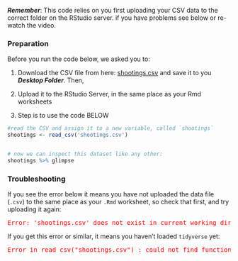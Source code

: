 
***Remember***:  This code relies on you first uploading your CSV data
to the correct folder on the RStudio server. if you have problems see below or
re-watch the video.


### Preparation

Before you run the code below, we asked you to:

1. Download the CSV file from here: [shootings.csv](data/shootings.csv) and save it to you ***Desktop Folder***. Then,

2. Upload it to the RStudio Server, in the same place as your Rmd worksheets

3. Step is to use the code BELOW


```r
#read the CSV and assign it to a new variable, called `shootings`
shootings <- read_csv('shootings.csv')


# now we can inspect this dataset like any other:
shootings %>% glimpse
```


### Troubleshooting

If you see the error below it means you have not uploaded the data file (`.csv`) to
the same place as your `.Rmd` worksheet, so check that first, and try uploading it again:


<pre style="color:red">
Error: 'shootings.csv' does not exist in current working directory ('/home/username').
</pre>


If you get this error or similar, it means you haven't loaded `tidyverse` yet:

<pre style="color:red">
Error in read_csv("shootings.csv") : could not find function "read_csv"
</pre>
